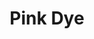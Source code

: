 ---
title: "Pink Dye"
meta_title: "Pink Dye craft"
description: "Craft de Pink Dye"
rank: "c"
draft: false
name: "Pink Dye"
recipe_img: "https://wiki.pokexgames.com/images/6/6a/Pink_Dye.png"
level: 44
craft_time: 60
result: 1
value_npc: 1
ingredients:
  - name: "Sandbag"
    quantity: 8
    item_img: "https://wiki.pokexgames.com/images/5/52/SandbagMark.png"
    value_npc: 1
  - name: "Topknot"
    quantity: 6
    item_img: "https://wiki.pokexgames.com/images/2/29/Topknot.png"
    value_npc: 1
---